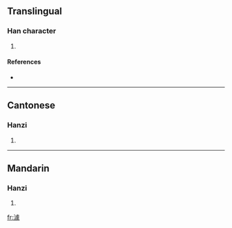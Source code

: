 ==Translingual==

===Han character===
{{Han char|rn=85|rad=水|as=13|sn=16|four=3113<sub>2</sub>|canj=水卜心人 (EYPO)}}

# {{defn|Han|sort=水13}}

====References====
* {{Han ref|kx=0654.120|dkj=18433|dj=1064.100|hdz=31755.020|uh=6FBD|ud=28605|bh=E9F2|bd=59890}}

----

==Cantonese==

===Hanzi===
{{yue-hanzi|jyut=|y=geui3, geui6}}

# {{defn|Cantonese}}

----

==Mandarin==

===Hanzi===
{{cmn-hanzi|pin=[[jù]] ([[ju4]])|wg=chü<sup>4</sup>}}

# {{defn|Mandarin}}

[[fr:澽]]